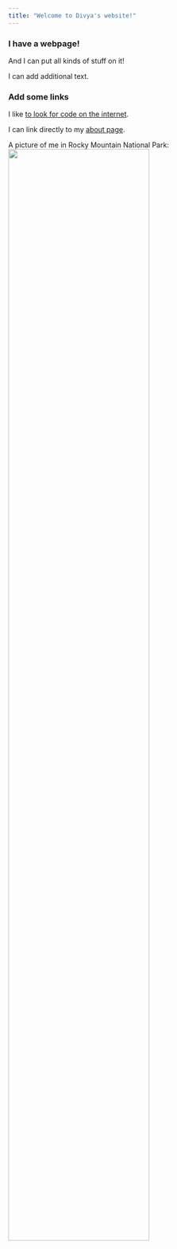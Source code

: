 ```yaml
---
title: "Welcome to Divya's website!"
---
```


### I have a webpage!

And I can put all kinds of stuff on it!

I can add additional text. 

### Add some links

I like [to look for code on the internet](https://www.google.com/). 

I can link directly to my [about page](about.html). 

A picture of me in Rocky Mountain National Park: 
<img src="images/me.jpg" style="width:75%">